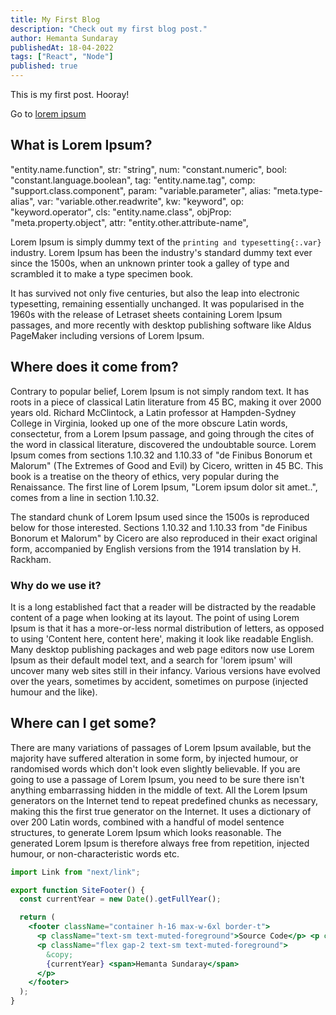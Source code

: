 ```yaml
---
title: My First Blog
description: "Check out my first blog post."
author: Hemanta Sundaray
publishedAt: 18-04-2022
tags: ["React", "Node"]
published: true
---
```



<BlogPostLayout frontmatter={frontmatter}>

This is my first post. Hooray!

Go to [lorem ipsum](#what-is-lorem-ipsum)

## What is Lorem Ipsum?

"entity.name.function",
str: "string",
num: "constant.numeric",
bool: "constant.language.boolean",
tag: "entity.name.tag",
comp: "support.class.component",
param: "variable.parameter",
alias: "meta.type-alias",
var: "variable.other.readwrite",
kw: "keyword",
op: "keyword.operator",
cls: "entity.name.class",
objProp: "meta.property.object",
attr: "entity.other.attribute-name",

Lorem Ipsum is simply dummy text of the `printing and typesetting{:.var}` industry. Lorem Ipsum has been the industry's standard dummy text ever since the 1500s, when an unknown printer took a galley of type and scrambled it to make a type specimen book.

It has survived not only five centuries, but also the leap into electronic typesetting, remaining essentially unchanged. It was popularised in the 1960s with the release of Letraset sheets containing Lorem Ipsum passages, and more recently with desktop publishing software like Aldus PageMaker including versions of Lorem Ipsum.

## Where does it come from?

Contrary to popular belief, Lorem Ipsum is not simply random text. It has roots in a piece of classical Latin literature from 45 BC, making it over 2000 years old. Richard McClintock, a Latin professor at Hampden-Sydney College in Virginia, looked up one of the more obscure Latin words, consectetur, from a Lorem Ipsum passage, and going through the cites of the word in classical literature, discovered the undoubtable source. Lorem Ipsum comes from sections 1.10.32 and 1.10.33 of "de Finibus Bonorum et Malorum" (The Extremes of Good and Evil) by Cicero, written in 45 BC. This book is a treatise on the theory of ethics, very popular during the Renaissance. The first line of Lorem Ipsum, "Lorem ipsum dolor sit amet..", comes from a line in section 1.10.32.

The standard chunk of Lorem Ipsum used since the 1500s is reproduced below for those interested. Sections 1.10.32 and 1.10.33 from "de Finibus Bonorum et Malorum" by Cicero are also reproduced in their exact original form, accompanied by English versions from the 1914 translation by H. Rackham.

### Why do we use it?

It is a long established fact that a reader will be distracted by the readable content of a page when looking at its layout. The point of using Lorem Ipsum is that it has a more-or-less normal distribution of letters, as opposed to using 'Content here, content here', making it look like readable English. Many desktop publishing packages and web page editors now use Lorem Ipsum as their default model text, and a search for 'lorem ipsum' will uncover many web sites still in their infancy. Various versions have evolved over the years, sometimes by accident, sometimes on purpose (injected humour and the like).

## Where can I get some?

There are many variations of passages of Lorem Ipsum available, but the majority have suffered alteration in some form, by injected humour, or randomised words which don't look even slightly believable. If you are going to use a passage of Lorem Ipsum, you need to be sure there isn't anything embarrassing hidden in the middle of text. All the Lorem Ipsum generators on the Internet tend to repeat predefined chunks as necessary, making this the first true generator on the Internet. It uses a dictionary of over 200 Latin words, combined with a handful of model sentence structures, to generate Lorem Ipsum which looks reasonable. The generated Lorem Ipsum is therefore always free from repetition, injected humour, or non-characteristic words etc.

```jsx {7-13} title="site-footer.tsx"
import Link from "next/link";

export function SiteFooter() {
  const currentYear = new Date().getFullYear();

  return (
    <footer className="container h-16 max-w-6xl border-t">
      <p className="text-sm text-muted-foreground">Source Code</p> <p className="text-sm text-muted-foreground">Source Code</p>
      <p className="flex gap-2 text-sm text-muted-foreground">
        &copy;
        {currentYear} <span>Hemanta Sundaray</span>
      </p>
    </footer>
  );
}
```

</BlogPostLayout>
